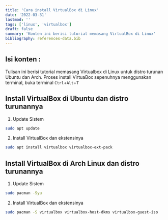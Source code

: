 ```yaml
---
title: 'Cara install VirtualBox di Linux'
date: '2022-03-31'
lastmod: ''
tags: ['linux', 'virtualbox']
draft: false
summary: 'Konten ini berisi tutorial memasang VirtualBox di Linux'
bibliography: references-data.bib
---
```


## Isi konten :

<TOCInline toc={props.toc} exclude="Isi konten :" toHeading={2} />

Tulisan ini berisi tutorial memasang Virtualbox di Linux untuk distro turunan Ubuntu dan Arch.
Proses install VirtuaBox sepenuhnya menggunakan terminal, buka terminal `Ctrl`+`Alt`+`T`

## Install VirtualBox di Ubuntu dan distro turunannya

1. Update Sistem

```bash
sudo apt update
```

2. Install VirtualBox dan ekstensinya

```bash
sudo apt install virtualbox virtualbox-ext-pack
```

## Install VirtualBox di Arch Linux dan distro turunannya

1. Update Sistem

```bash
sudo pacman -Syu
```

2. Install VirtualBox dan ekstensinya

```bash
sudo pacman -S virtualbox virtualbox-host-dkms virtualbox-guest-iso
```

